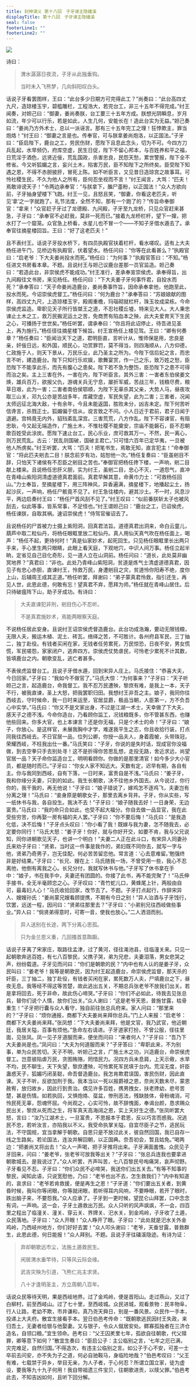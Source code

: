 ```yaml
---
title: 封神演义 第十八回　子牙谏主隐磻溪
displayTitle: 第十八回　子牙谏主隐磻溪
seal: false
footerLine1: ""
footerLine2: ""
---
```

![](/data/fengshen-images/00026.jpeg)

诗曰：

> 渭水潺潺日夜流，子牙从此独垂钩。
>
> 当时未入飞熊梦，几向斜阳叹白头。

话说子牙看罢图样，王曰：“此台多少日期方可完得此工？”尚奏曰：“此台高四丈九尺，造琼楼玉宇，碧槛雕栏，工程浩大，若完台工，非三十五年不得完成。”纣王闻奏，对妲己曰：“御妻，姜尚奏朕，台工要三十五年方成。朕想光阴瞬息，岁月如流，年少可以行乐，若是如此，人生几何，安能长在！造此台实为无益。”妲己奏曰：“姜尚乃方外术士，总以一派诬言。那有三十五年完工之理！狂悖欺主，罪当炮烙！”纣王曰：“御妻之言是也。传奉官，可与朕拿姜尚炮洛，以正国法。”子牙曰：“臣启陛下，鹿台之工，劳民伤财，愿陛下且息此念头，切为不可。今四方刀兵乱起，水旱频仍，府库空虚，民生日促，陛下不留心邦本，与百姓养和平之福，日荒淫于酒色，远贤近佞，荒乱国政，杀害忠良，民怨天愁，累世警报，陛下全不修省。今又听狐媚之言，妄兴土木，陷害万民，臣不知陛下之所终矣。臣受陛下知遇之恩，不得不赤胆披肝，冒死上陈。如不听臣言，又见昔日造琼宫之故事耳。可怜社稷生民，不久为他人之所有，臣何忍坐视而不言！”纣王闻言，大骂：“匹夫！焉敢诽谤天子！”令两边承奉官：“与朕拿下，醢尸齑粉，以正国法！”众人方欲向前，子牙抽身望楼下飞跑。纣王一见，且怒且笑，“御妻，你看这老匹夫，听见‘拿’之一字就跑了。礼节法度，全然不知，那有一个跑了的？”传旨命奉御官：“拿来！”众官赶子牙过了龙德殿、九间殿，子牙至九龙桥，只见众官赶来甚急，子牙曰：“承奉官不必赶我，莫非一死而已。”接着九龙桥栏杆，望下一撺，把水打了一个窟笼。众官急上桥看，水星儿也不冒一个——不知子牙借水遁去了。承奉官往摘星楼回旨。王曰：“好了这老匹夫！”

且不表纣王。话说子牙投水桥下，有四员执殿官扶着栏杆，看水嗟叹。适有上大夫杨任进午门，见桥边有执殿官，伏着望水。杨任问曰：“你等在此看甚么？”执殿官曰：“启老爷：下大夫姜尚投水而死。”杨任曰：“为何事？”执殿官答曰：“不知。”杨任进文书房看本章。不题。且说纣王与妲己议鹿台差那一员官监造。妲己奏曰：“若造此台，非崇侯虎不能成功。”纣王准行，差承奉宣崇侯虎。承奉得旨，出九间殿往文书房，来见杨任。杨任问曰：“下大夫姜子牙何事忤君，自投水而死？”承奉答曰：“天子命姜尚造鹿台，姜尚奏事忤旨，因命承奉拿他，他跑至此，投水而死。今诏崇侯虎督工。”杨任问曰：“何为鹿台？”承奉答曰：“苏娘娘献的图样，高四丈九尺，上造琼楼玉宇，殿阁重檐，玛瑙砌就栏杆，珠玉妆成梁栋。今命崇侯虎监造。卑职见天子所行皆桀王之道，不忍社稷丘墟，特来见大人。大人秉忠谏止土木之工，救万民搬泥运土之苦，免商贾有陷血本之殃，此大夫爱育天下生民之心，可播扬于世世矣。”杨任听罢，谓承奉曰：“你且将此诏停止，待吾进见圣上，再为施行。”杨任径往摘星楼下候旨。纣王宣杨任上楼见驾。王曰：“卿有何奏章？”杨任奏曰：“臣闻治天下之道，君明臣直，言听计从，惟师保是用，忠良是亲，奸佞日远，和外国，顺民心，功赏罪罚，莫不得当，则四海顺从，八方仰德，仁政施于人，则天下景从，万民乐业，此乃圣主之所为。今陛下信后妃之言，而忠言不听，建造鹿台。陛下只知行乐欢娱，歌舞宴赏，作一己之乐，致万姓之愁，臣恐陛下不能享此乐，而先有腹心之患矣。陛下若不急为整饬，臣恐陛下之患不可得而治之矣。主上三害在外，一害在内，陛下听臣言。其外三害：一害者东伯侯姜文焕，雄兵百万，欲报父仇，游魂关兵无宁息，屡折军威，苦战三年，钱粮尽费，粮草日艰，此为一害；二害者南伯侯鄂顺，为陛下无辜杀其父亲，大势人马，昼夜攻取三山关，邓九公亦是苦战多年，库藏空虚，军民失望，此为二害；三害者，况闻太师远征北海大敌，十有余年，今且未能返国，胜败未分，凶吉未定。陛下何苦听信谗言，杀戮正士。狐媚偏于信从，谠言致之不问。小人日近于君前，君子日闻于退避。宫帏竟无内外，貂珰紊乱深宫。三害荒荒，八方作乱。陛下不容谏官，有阻忠耿，今又起无端造作，广施土木，不惟社稷不能奠安，宗庙不能磐石，臣不忍朝歌百姓受此涂炭。愿陛下速止台工，民心乐业，庶可救其万一。不然，民一离心，则万民荒乱。古云：‘民乱则国破，国破主君亡。’只可惜六百年已定华夷，一旦被他人所虏矣。”纣王听罢，大骂：“匹夫！把笔书生，焉敢无知，直言犯主！”命奉御官：“将此匹夫剜去二目！朕念前岁有功，姑恕他一次。”杨任复奏曰：“臣虽剜目不辞，只怕天下诸侯有不忍臣之剜目之苦也。”奉御官把杨任搀下楼，一声响，剜二目献上楼来。且说杨任忠肝义胆，实为纣王，虽剜二目，忠心不灭，一道怨气，直冲在青峰山紫阳洞清虚道德真君面前。真君早解其意，命黄巾力士：“可救杨任回山。”力士奉旨，至摘星楼下，用三阵神风，异香遍满，摘星楼下，地播起尘土，扬起沙灰，一声响，杨任尸骸竟不见了。纣王急往楼内，避其沙土。不一时，风息沙平，两边启奏纣王曰：“杨任尸首风刮不见了。”纣王叹曰：“似前番朕斩太子也被风刮去，似此等事，皆系常事，不足怪也。”纣王谓妲己曰：“鹿台之工，已诏侯虎，杨任谏朕，自取其祸。速诏崇侯虎！”侍驾官催诏去了。

且说杨任的尸首被力士摄上紫阳洞，回真君法旨。道德真君出洞来，命白云童儿，葫芦中取二粒仙丹，将杨任眼眶里放二粒仙丹。真人用仙天真气吹在杨任面上，喝声：“杨任不起，更待何时！”真是仙家妙术，起死回生。只见杨任眼眶里长出两只手来，手心里生两只眼睛，此眼上看天庭，下观地穴，中识人间万事。杨任立起半晌，定省见自己目化奇形，见一道人立在山洞前。杨任问曰：“道长，此处莫非幽冥地界？”真君曰：“非也。此处乃青峰山紫阳洞，贫道是炼气士清虚道德真君，因见子有忠心赤胆，直谏纣王，怜救万民，身遭剜目之灾，贫道怜你阳寿不绝，度你上山，后辅周王成其正道。”杨任听罢，拜谢曰：“弟子蒙真君怜救，指引还生，再见人世，此恩此德，何敢有忘！望真君不弃，愿拜为师。”杨任就在青峰山居住。后只待破瘟阵下山，助子牙成功。有诗曰：

> 大夫直谏犯非刑，剜目伤心不忍听。
>
> 不是真君施妙术，焉能两眼察天庭。

不说杨任居此安身。且说纣王诏崇侯虎督造鹿台。此台功成浩瀚，要动无限钱粮，无限人夫，搬运木植、泥土、砖瓦，络绎之苦，不可胜计。各州府县军民，三丁抽二，独丁赴役。有钱者买闲在家，无钱者任劳累死，万民惊恐，日夜不安，男女慌慌，军民嗟怨，家家闭户，逃奔四方。崇侯虎仗势虐民，可怜老少累死不计其数，皆填鹿台之内。朝歌变乱，逃亡者甚多。

不表侯虎监督台工。且说子牙借水遁，回到宋异人庄上。马氏接住：“恭喜大夫，今日回家。”子牙曰：“我如今不做官了。”马氏大惊：“为何事来？”子牙曰：“天子听妲己之言，起造鹿台，命我督工。我不忍万民遭殃，黎庶有难，是我上一本，天子不行，被我直谏，圣上大怒，把我罢职归田。我想纣王非吾之主。娘子，我同你往西岐去，守时候命，我一日时来运至，官居显爵，极品当朝，人臣第一，方不负吾心中实学。”马氏曰：“你又不是文家出身，不过是江湖一术士，天幸做了下大夫，感天子之德不浅。今命你造台，乃看顾你监工，况钱粮既多，你不管甚东西，也赚他些回来。你多大官，也上本谏言？还是你无福，只是个术士的命！”子牙曰：“娘子，你放心。是这样官，未展我胸中才学，难遂我平生之志，你且收拾行装，打点同我往西岐去。不日官居一品，位列公卿，你授一品夫人，身着霞帔，头带珠冠，荣耀西岐，不枉我出仕一番。”马氏笑曰：“子牙，你说的是失时话，现成官你没福做，到去空拳只手去别处寻！这不是折得你苦思乱想，走投无路，舍近求远，尚望官居一品？天子命你监造台工，明明看顾你。你做的是那里清官！如今多少大小官员，都是随时而已。”子牙曰：“你女人家不知远大。天数有定，迟早有期，各自有主。你与我同到西岐，自有下落，一日时来，富贵自是不浅。”马氏曰：“姜子牙，我和你缘分夫妻，只到的如此。我生长朝歌，决不往他乡外国去。从今说过，你行你的，我干我的，再无他说！”子牙曰：“娘子错说了，嫁鸡怎不逐鸡飞，夫妻岂有分离之理！”马氏曰：“妾身原是朝歌女子，那里去离乡背井。子牙，你从实些，写一纸休书与我，各自投生。我决不去！”子牙曰：“娘子随我去好！一日身荣，无边富贵。”马氏曰：“我的命只合如此，也受不起大福分。你自去做一品显官，我在此受些穷苦，你再娶一房有福的夫人罢。”子牙曰：“你不要后悔！”马氏曰：“是我造化低，决不后悔！”子牙点头叹曰：“你小看了我！既嫁与我为妻，怎不随我去，必定要你同行！”马氏大怒：“姜子牙！你好，就与你好开交，如要不肯，我与父兄说知，同你进朝歌见天子，也讲一个明白！”夫妻二人正在此斗口，有宋异人同妻孙氏来劝子牙曰：“贤弟，当时这一件事是我作的，弟妇既不同你去，就写一字与他，贤弟乃奇男子，岂无佳配，何必苦苦留恋他。常言道：‘心去意难留。’勉强终非是好结果。”子牙曰：“长兄、嫂在上：马氏随我一场，不曾受用一些，我心不忍离他，他倒有离我之心。长兄分付，我就写休书与他。”子牙写了休书拿在手中：“娘子，书在我手中，夫妻还有团圆的。你接了此书，再不能完聚了！”马氏伸手接书，全无半毫顾恋之心。子牙叹曰：“青竹蛇儿口，黄蜂尾上针，两般由自可，最毒妇人心！”马氏收拾回家，改节去了。不题。子牙打点起行，作辞宋异人、嫂嫂孙氏：“姜尚蒙兄嫂看顾提携，不期有今日之别！”异人治酒与子牙饯行，饮罢，远送一程，因问曰：“贤弟往那里去？”子牙曰：“小弟别兄往西岐做些事业。”异人曰：“倘贤弟得意时，可寄一音，使我也放心。”二人洒泪而别。

> 异人送别在长途，两下分离心思孤。
>
> 只为金兰恩义重，几回搔首意踟蹰。

话说子牙离了宋家庄，取路往孟津，过了黄河，径往渑池县，往临潼关来。只见一起朝歌奔逃百姓，有七八百黎民，父携子哭，弟为兄悲，夫妻泪落，男女悲哭之声，纷纷载道。子牙见而问曰：“你们是朝歌的民？”内中也有人认的是姜子牙，众民叫曰：“姜老爷！我等是朝歌民，因为纣王起造鹿台，命崇侯虎监督，那天杀的奸臣，三丁抽二，独丁赴役，有钱者买闲在家，累死数万人夫，尸填鹿台之下，昼夜无息。我等经不得这等苦楚，故此逃出五关，不期总兵张老爷不放我们出关。若是拿将回去，死于非命，故此伤心啼哭。”子牙曰：“你们不必如此，待我去见张总兵，替你们说个人情，放你们出关。”众人谢曰：“这是老爷天恩，普施甘露，枯骨重生！”子牙把行囊与众人看守，独自前往张总兵府来。家人问曰：“那里来的？”子牙曰：“烦你通报，商都下大夫姜尚来拜你总兵。”门上人来报：“启老爷：商都下大夫姜尚来拜。”张凤想：“下大夫姜尚来拜，他是文官，我乃武官，他近朝廷，我居关隘，百事有烦他。”急命左右请进。子牙道家打扮，不曾公服，径往里面，见张凤。凤一见子牙道服而来，便坐而问曰：“来者何人？”子牙曰：“吾乃下大夫姜尚是也。”凤问曰：“大夫为何道服而来？”子牙答曰：“卑职此来，不为别事，单为众民苦切。天子不明，听妲己之言，广施土木之功，兴造鹿台，命崇侯虎督工。岂意彼陷虐万民，贪图贿赂，罔惜民力。况四方兵未息肩，上天示儆，水旱不均，民不聊生，天下失望，黎庶遭殃，可怜累死军民填于台内。荒淫无度，奸臣蛊惑天子，狐媚巧闭圣聪，命吾督造鹿台。我怎肯欺君误国，害民伤财，因此直谏。天子不听，反欲加刑于我。我本当以一死以报爵禄之恩，奈尚天数未尽，蒙恩赦宥，放归故乡，因此行到贵治。偶见许多百姓，携男拽女，扶老搀幼，悲号苦楚，甚是伤情。如若执回，又惧炮烙、虿盆，惨刑恶法，残缺肢体，骨粉魂消，可怜民死无辜，怨魂怀屈。今尚观之，心实可怜，故不辞愧面，奉谒台颜，恳求赐众民出关，黎庶从死而之生，将军真天高海阔之恩，实上天好生之德。”张凤听罢大怒，言曰：“汝乃江湖术士，一旦富贵，不思报本于君恩，反以巧言而惑我。况逃民不忠，若听汝言，亦陷我以不义。我受命执掌关隘，自宜尽臣子之节，逃民玩法，不守国规，宜当拿解于朝歌。自思只是不放过此关，彼自然回国，我已自存一线之生路矣。若论国法，连汝并解回朝，以正国典。奈吾初会，暂且姑免。”喝两边：“把姜尚叉将出去！”众人一声喝，把子牙推将出来。子牙满面羞愧。众民见子牙回来，问曰：“姜老爷，张老爷可放我等出关？”子牙曰：“张总兵连我也要拿进朝歌城去。是我说过了。”众人听罢，齐声叫苦，七八百黎民号啕痛哭，哀声彻野。子牙看见不忍。子牙曰：“你们众民不必啼哭，我送你们出五关去。”有等不知事的黎民，闻知此语，只说宽慰他，乃曰：“老爷也出不去，怎生救我们？”内中有知道的，哀求曰：“老爷若肯救援，便是再生之恩！”子牙道：“你们要出五关者，到黄昏时候，我叫你等闭眼，你等就闭眼，若听得耳内风响，不要睁眼，若开了眼时，跌出脑子来，不要怨我。”众人应承了。子牙到一更时候，望昆仑山拜罢，口中念念有词，一声响。这一会，子牙土遁救出万民。众人只听的风声飒飒，不一会，四百里之程出了临潼关、潼关、穿云关、界牌关、汜水关，到金鸡岭，子牙收了土遁，众民落地。子牙曰：“众人开眼！”众人睁开了眼。子牙曰：“此处就是汜水关外金鸡岭，乃西岐州地方，你们好好去罢！”众人叩头谢曰：“老爷，天垂甘露，普救群生，此恩此德，何日能报！”众人拜别。不题。且说子牙往磻溪隐迹。有诗为证：

> 弃却朝歌远市尘，法施土遁救民生。
>
> 闲居渭水垂竿待，只等风云际会缘。
>
> 武吉灾殃为引道，飞熊仁兆主求贤。
>
> 八十才逢明圣主，方立周朝八百年。

话说众民等待天明，果是西岐地界。过了金鸡岭，便是首阳山。走过燕山，又过了白柳村，前至西岐山。过了七十里，至西岐城。众民进城，观看景物：民丰物阜，行人让路，老幼不欺，市井谦和，真乃尧天舜日，别是一番风景。众民作一手本，投递上大夫府。散宜生接看手本。翌日伯邑考传命：“既朝歌逃民因纣王失政，来归吾土，无妻者给银与他娶妻。又与银子，令众人僦居安处。鳏寡孤独者在三济仓造名，自领口粮。”宜生领命。邑考曰：“父王囚羑里七年，孤欲自往朝歌，代父赎罪，卿等意下如何？”散宜生奏曰：“臣启公子：主公临别之言，‘七年之厄已满，灾完难足，自然归国。’不得造次，有违主公临别之言。如公子于心不安，可差一士卒前去问安，亦不失为子之道，何必自驰鞍马，身临险地哉？”伯邑考叹曰：“父王有难，七载禁于异乡，举目无亲，为人子者，于心何忍？所谓立国立家，徒为虚设，要我等九十九子何用！我自带祖遗三件宝贝，往朝歌进贡，以赎父罪。”伯邑考此去，不知吉凶如何，且听下回分解。